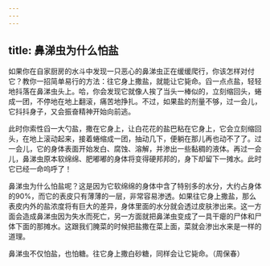 ```yaml
---
---
---
```

title: 鼻涕虫为什么怕盐
---




如果你在自家厨房的水斗中发现一只恶心的鼻涕虫正在缓缓爬行，你该怎样对付它？教你一招简单易行的方法：往它身上撒盐，就能让它毙命。舀一点点盐，轻轻地抖落在鼻涕虫头上。哈，你会发现它就像人挨了当头一棒似的，立刻缩回头，蜷成一团，不停地在地上翻滚，痛苦地挣扎。不过，如果盐的剂量不够，过一会儿，它抖抖身子，又会振奋精神开始向前逃。

此时你索性舀一大勺盐，撒在它身上，让白花花的盐巴粘在它身上，它会立刻缩回头，在地上滚动起来，接着蜷缩成一团，抽动几下，便躺在那儿再也动不了了。过一会儿，它的身体表面开始发白、腐蚀、溶解，并渗出一些黏稠的液体。再过一会儿，鼻涕虫原本软绵绵、肥嘟嘟的身体将变得硬邦邦的，身下却留下一摊水。此时它已经一命呜呼了！



鼻涕虫为什么怕盐呢？这是因为它软绵绵的身体中含了特别多的水分，大约占身体的90%，而它的表皮只有薄薄的一层，非常容易渗透。如果往它身上撒盐，那么表皮内外的盐浓度将有巨大的差异，身体里面的水分就会透过皮肤渗出来。这一方面会造成鼻涕虫因为失水而死亡，另一方面就把鼻涕虫变成了一具干瘪的尸体和尸体下面的那摊水。这跟我们腌菜的时候把盐撒在菜上面，菜就会渗出水来是一样的道理。

鼻涕虫不仅怕盐，也怕糖。往它身上撒白砂糖，同样会让它毙命。（周保春）